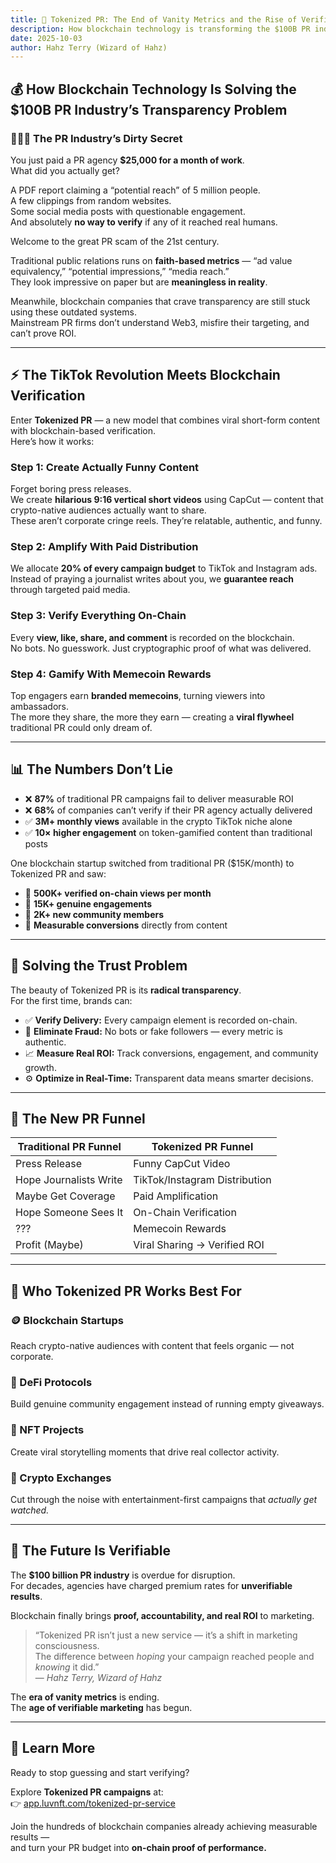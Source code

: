 ```yaml
---
title: 💎 Tokenized PR: The End of Vanity Metrics and the Rise of Verifiable Viral Campaigns
description: How blockchain technology is transforming the $100B PR industry by replacing vanity metrics with verifiable, on-chain engagement data.
date: 2025-10-03
author: Hahz Terry (Wizard of Hahz)
---
```


## 💰 How Blockchain Technology Is Solving the $100B PR Industry’s Transparency Problem

### 🕵🏽‍♂️ The PR Industry’s Dirty Secret

You just paid a PR agency **$25,000 for a month of work**.  
What did you actually get?

A PDF report claiming a “potential reach” of 5 million people.  
A few clippings from random websites.  
Some social media posts with questionable engagement.  
And absolutely **no way to verify** if any of it reached real humans.

Welcome to the great PR scam of the 21st century.

Traditional public relations runs on **faith-based metrics** — “ad value equivalency,” “potential impressions,” “media reach.”  
They look impressive on paper but are **meaningless in reality**.

Meanwhile, blockchain companies that crave transparency are still stuck using these outdated systems.  
Mainstream PR firms don’t understand Web3, misfire their targeting, and can’t prove ROI.

---

## ⚡ The TikTok Revolution Meets Blockchain Verification

Enter **Tokenized PR** — a new model that combines viral short-form content with blockchain-based verification.  
Here’s how it works:

### Step 1: Create Actually Funny Content  
Forget boring press releases.  
We create **hilarious 9:16 vertical short videos** using CapCut — content that crypto-native audiences actually want to share.  
These aren’t corporate cringe reels. They’re relatable, authentic, and funny.

### Step 2: Amplify With Paid Distribution  
We allocate **20% of every campaign budget** to TikTok and Instagram ads.  
Instead of praying a journalist writes about you, we **guarantee reach** through targeted paid media.

### Step 3: Verify Everything On-Chain  
Every **view, like, share, and comment** is recorded on the blockchain.  
No bots. No guesswork. Just cryptographic proof of what was delivered.

### Step 4: Gamify With Memecoin Rewards  
Top engagers earn **branded memecoins**, turning viewers into ambassadors.  
The more they share, the more they earn — creating a **viral flywheel** traditional PR could only dream of.

---

## 📊 The Numbers Don’t Lie

- ❌ **87%** of traditional PR campaigns fail to deliver measurable ROI  
- ❌ **68%** of companies can’t verify if their PR agency actually delivered  
- ✅ **3M+ monthly views** available in the crypto TikTok niche alone  
- ✅ **10× higher engagement** on token-gamified content than traditional posts  

One blockchain startup switched from traditional PR ($15K/month) to Tokenized PR and saw:

- 🔹 **500K+ verified on-chain views per month**  
- 🔹 **15K+ genuine engagements**  
- 🔹 **2K+ new community members**  
- 🔹 **Measurable conversions** directly from content  

---

## 🔐 Solving the Trust Problem

The beauty of Tokenized PR is its **radical transparency**.  
For the first time, brands can:

- ✅ **Verify Delivery:** Every campaign element is recorded on-chain.  
- 🚫 **Eliminate Fraud:** No bots or fake followers — every metric is authentic.  
- 📈 **Measure Real ROI:** Track conversions, engagement, and community growth.  
- ⚙️ **Optimize in Real-Time:** Transparent data means smarter decisions.  

---

## 🧩 The New PR Funnel

| Traditional PR Funnel | Tokenized PR Funnel |
|------------------------|---------------------|
| Press Release | Funny CapCut Video |
| Hope Journalists Write | TikTok/Instagram Distribution |
| Maybe Get Coverage | Paid Amplification |
| Hope Someone Sees It | On-Chain Verification |
| ??? | Memecoin Rewards |
| Profit (Maybe) | Viral Sharing → Verified ROI |

---

## 💼 Who Tokenized PR Works Best For

### 🪙 Blockchain Startups  
Reach crypto-native audiences with content that feels organic — not corporate.

### 🧠 DeFi Protocols  
Build genuine community engagement instead of running empty giveaways.

### 🎨 NFT Projects  
Create viral storytelling moments that drive real collector activity.

### 🏦 Crypto Exchanges  
Cut through the noise with entertainment-first campaigns that *actually get watched.*

---

## 🚀 The Future Is Verifiable

The **$100 billion PR industry** is overdue for disruption.  
For decades, agencies have charged premium rates for **unverifiable results**.  

Blockchain finally brings **proof, accountability, and real ROI** to marketing.

> “Tokenized PR isn’t just a new service — it’s a shift in marketing consciousness.  
> The difference between *hoping* your campaign reached people and *knowing* it did.”  
> — *Hahz Terry, Wizard of Hahz*

The **era of vanity metrics** is ending.  
The **age of verifiable marketing** has begun.

---

## 🔗 Learn More

Ready to stop guessing and start verifying?

Explore **Tokenized PR campaigns** at:  
👉 [app.luvnft.com/tokenized-pr-service](https://app.luvnft.com/tokenized-pr-service/)  

Join the hundreds of blockchain companies already achieving measurable results —  
and turn your PR budget into **on-chain proof of performance.**
